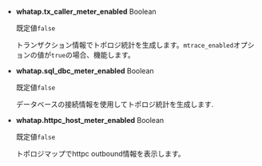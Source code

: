 - **whatap.tx_caller_meter_enabled** <span class='type'>Boolean</span>

  既定値`false`

  トランザクション情報でトポロジ統計を生成します。`mtrace_enabled`オプションの値が`true`の場合、機能します。

- **whatap.sql_dbc_meter_enabled** <span class='type'>Boolean</span>

  既定値`false`

  データベースの接続情報を使用してトポロジ統計を生成します.

- **whatap.httpc_host_meter_enabled** <span class='type'>Boolean</span>

  既定値`false`

  トポロジマップでhttpc outbound情報を表示します。
